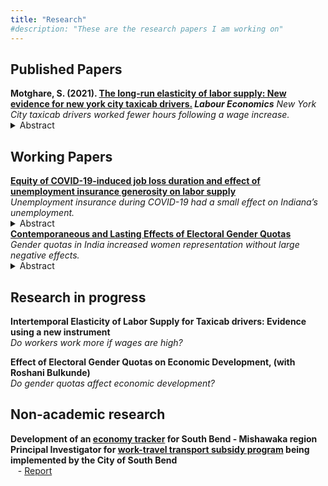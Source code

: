 ```yaml
---
title: "Research"
#description: "These are the research papers I am working on"
---
```


## Published Papers
**Motghare, S. (2021). [The long-run elasticity of labor supply: New evidence for new york city taxicab drivers.](https://www.sciencedirect.com/science/article/abs/pii/S0927537121000609) _Labour Economics_**
*New York City taxicab drivers worked fewer hours following a wage increase.*
<details>
  <summary>Abstract</summary>
I study how New York City taxicab drivers change their work hours in response to a permanent wage change. Exploiting the effective wage increase induced by a regulatory change in fares, I estimate the long-run elasticity of labor supply to be -0.5. I show that the data limitations may have biased the estimates in a previous study that also use data for New York City taxicab drivers. Since the drivers are almost exclusively males, the estimate likely represents male labor supply elasticity. The negative elasticity is consistent with rising wages and declining work hours per worker observed over many decades and is useful evidence for policymakers to improve tax/ transfer systems.\
```r
knitr::include_graphics("graphs/avg_hrs_wage.png")
```
</details> 

## Working Papers
**[Equity of COVID-19-induced job loss duration and effect of unemployment insurance generosity on labor supply](files/ui_paper.pdf)**\
*Unemployment insurance during COVID-19 had a small effect on Indiana's unemployment.*
<details>
  <summary>Abstract</summary>
I study COVID-19-induced job losses using administrative data on the universe of Unemployment Insurance claims for the state of Indiana. I show that during the pandemic, women and Blacks not only lost more jobs but also stayed unemployed longer. I document sharp reductions in the aggregate number of Unemployment Insurance recipients after the expiration of the Federal Pandemic Unemployment Compensation (FPUC) and Lost Wages Assistance (LWA) payments. Using difference-in-difference strategy exploiting the eligibility for LWA benefits, I find that a change in benefit amount by $300 per week is associated with a 30-35% change in exit rate from unemployment in opposite direction. The unemployment rate in August 2020 would have been lower by 0.1 percentage points if not for LWA. It is unlikely that these payments were a major factor in explaining the difficulty business faced in finding workers in the first half of 2021.
</details> 

**[Contemporaneous and Lasting Effects of Electoral Gender Quotas](files/gender_quotas_paper.pdf)**\
*Gender quotas in India increased women representation without large negative effects.*
<details>
  <summary>Abstract</summary>
This paper examines ways in which electoral gender quotas affect the political system. I use newly compiled data on reserved seat quotas for women in village councils in the Indian state of Jharkhand. I find that gender quotas reduce electoral competitiveness, but only in the first round of elections. They do not affect the caste composition of the winning candidates, nor do they have any spillover effects on other lower hierarchy positions in the council. Village council head positions subjected to gender quotas continue to elect more women even after the quotas are no longer binding. These results suggest that women’s representation may be achieved without large negative effects and that temporary electoral gender quotas can be an effective policy tool to increase long-run women’s political representation. The results are pertinent for temporary affirmative action policies addressing other forms of discrimination.
</details> 

## Research in progress
**Intertemporal Elasticity of Labor Supply for Taxicab drivers: Evidence using a new instrument**\
*Do workers work more if wages are high?*

**Effect of Electoral Gender Quotas on Economic Development, (with Roshani Bulkunde)**\
*Do gender quotas affect economic development?*

## Non-academic research
| **Development of an [economy tracker](https://pulte.shinyapps.io/sbeconomydb/) for South Bend - Mishawaka region**
| **Principal Investigator for [work-travel transport subsidy program](https://www.commuterstrust.com/) being implemented by the City of South Bend**
|    - [Report](files/ct_report.pdf)

